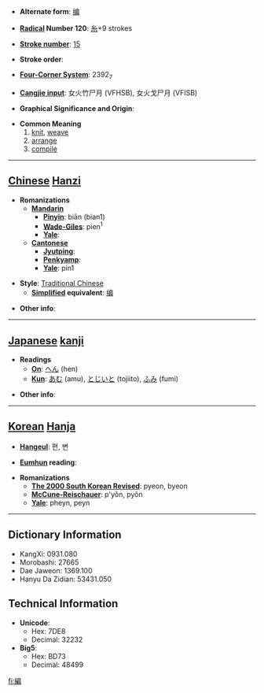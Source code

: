 * '''Alternate form''': [[编]]

* '''[[Wiktionary:Chinese radical index| Radical]] Number 120''': [[Wiktionary:Chinese radical index 糸|糸]]+9 strokes

* '''[[Wiktionary:Chinese total strokes index|Stroke number]]''': [[Wiktionary:Chinese total strokes index 15|15]]

* '''Stroke order''': 

* '''[[Wiktionary:Chinese four corner index|Four-Corner System]]''': 2392<sub>7</sub>

* '''[[Wiktionary:Chinese Cangjie index|Cangjie input]]''': 女火竹尸月 (VFHSB), 女火戈尸月 (VFISB)

* '''Graphical Significance and Origin''': 

* '''Common Meaning'''
*# [[knit]], [[weave]]
*# [[arrange]]
*# [[compile]]


----

== [[Chinese]] [[Hanzi]] ==

* '''Romanizations'''
** '''[[Mandarin]]'''
*** '''[[Pinyin]]''': biān (bian1)
*** '''[[Wade-Giles]]''': pien<sup>1</sup>
*** '''[[Yale]]''': 
** '''[[Cantonese]]'''
*** '''[[Jyutping]]''':
*** '''[[Penkyamp]]''': 
*** '''[[Yale]]''': pin1

* '''Style''': [[Traditional Chinese]] 
** '''[[Simplified Chinese|Simplified]] equivalent''': [[编]]

* '''Other info''': 

----

== [[Japanese]] [[kanji]] ==

* '''Readings'''
** '''[[On]]''': [[へん]] (hen)
** '''[[Kun]]''': [[あむ]] (amu), [[とじいと]] (tojiito), [[ふみ]] (fumi)

* '''Other info''':  

----

== [[Korean]] [[Hanja]] ==

* '''[[Hangeul]]''': 편, 변

* '''[[Eumhun]] reading''': 

* '''Romanizations'''
** '''[[The 2000 South Korean Revised Romanization|The 2000 South Korean Revised]]''': pyeon, byeon
** '''[[McCune-Reischauer]]''': p'yŏn, pyŏn
** '''[[Yale]]''': pheyn, peyn

----

== Dictionary Information ==

* KangXi: 0931.080
* Morobashi: 27665
* Dae Jaweon: 1369.100
* Hanyu Da Zidian: 53431.050

== Technical Information ==

* '''Unicode''':
** Hex: 7DE8
** Decimal: 32232
* '''Big5''':
** Hex: BD73
** Decimal: 48499

[[fi:編]]